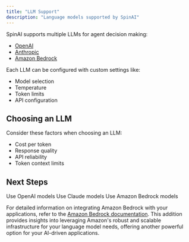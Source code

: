 ```yaml
---
title: "LLM Support"
description: "Language models supported by SpinAI"
---
```


SpinAI supports multiple LLMs for agent decision making:

- [OpenAI](/llms/openai)
- [Anthropic](/llms/anthropic)
- [Amazon Bedrock](/llms/amazon-bedrock)

Each LLM can be configured with custom settings like:

- Model selection
- Temperature
- Token limits
- API configuration

## Choosing an LLM

Consider these factors when choosing an LLM:

- Cost per token
- Response quality
- API reliability
- Token context limits

## Next Steps

<CardGroup>
  <Card title="OpenAI Setup" icon="openai" href="/llms/openai">
    Use OpenAI models
  </Card>
  <Card title="Anthropic Setup" icon="brain" href="/llms/anthropic">
    Use Claude models
  </Card>
  <Card title="Amazon Bedrock Setup" icon="amazon" href="/llms/amazon-bedrock">
    Use Amazon Bedrock models
  </Card>
</CardGroup>

For detailed information on integrating Amazon Bedrock with your applications, refer to the [Amazon Bedrock documentation](/llms/amazon-bedrock). This addition provides insights into leveraging Amazon's robust and scalable infrastructure for your language model needs, offering another powerful option for your AI-driven applications.
